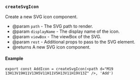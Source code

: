 ### `createSvgIcon`

Create a new SVG icon component.

- @param `path` - The SVG path to render.
- @param `displayName` - The display name of the icon.
- @param `viewBox` - The viewBox of the SVG.
- @param `rest` - Additional props to pass to the SVG element.
- @returns A new SVG icon component.

#### Example

```tsx
export const AddIcon = createSvgIcon(<path d="M19 13H13V19H11V13H5V11H11V5H13V11H19V13Z" />, 'Add')
```
